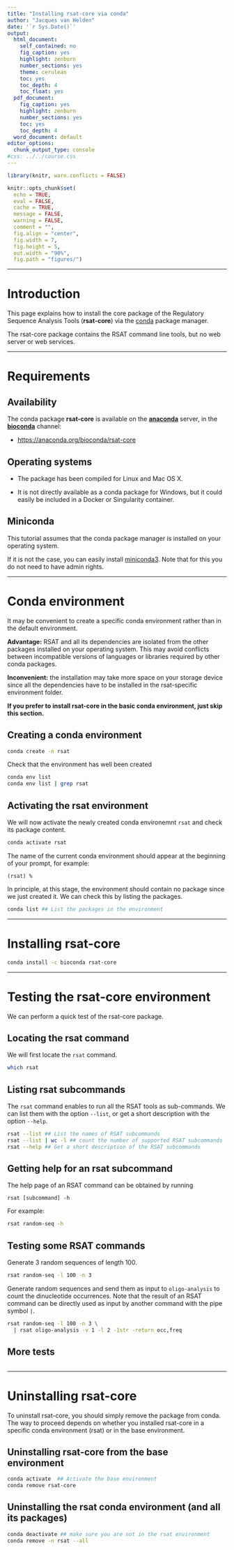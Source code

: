 ```yaml
---
title: "Installing rsat-core via conda"
author: "Jacques van Helden"
date: '`r Sys.Date()`'
output:
  html_document:
    self_contained: no
    fig_caption: yes
    highlight: zenburn
    number_sections: yes
    theme: cerulean
    toc: yes
    toc_depth: 4
    toc_float: yes
  pdf_document:
    fig_caption: yes
    highlight: zenburn
    number_sections: yes
    toc: yes
    toc_depth: 4
  word_document: default
editor_options: 
  chunk_output_type: console
#css: ../../course.css
---
```



```r
library(knitr, warn.conflicts = FALSE)

knitr::opts_chunk$set(
  echo = TRUE, 
  eval = FALSE, 
  cache = TRUE, 
  message = FALSE, 
  warning = FALSE, 
  comment = "",  
  fig.align = "center",
  fig.width = 7, 
  fig.height = 5,
  out.width = "90%",
  fig.path = "figures/")
```

****************************************************************
# Introduction

This page explains how to install the core package of the Regulatory Sequence Analysis Tools (**rsat-core**) via the [conda](https://docs.conda.io/) package manager. 

The rsat-core package contains the RSAT command line tools, but no web server or web services. 

****************************************************************
# Requirements

## Availability

The conda package **rsat-core** is available on the [**anaconda**](https://anaconda.org/) server, in the [**bioconda**](https://anaconda.org/bioconda/) channel: 

- <https://anaconda.org/bioconda/rsat-core>

## Operating systems

- The package has been compiled for Linux and Mac OS X. 

- It is not directly available as a conda package for Windows, but it could easily be included in a Docker or Singularity container. 

## Miniconda

This tutorial assumes that the conda package manager is installed on your operating system. 

If it is not the case, you can easily install  [miniconda3](https://docs.conda.io/en/latest/miniconda.html). Note that for this you do not need to have admin rights. 


****************************************************************
# Conda environment

It may be convenient to create a specific conda environment rather than in the default environment. 

**Advantage:**  RSAT and all its dependencies are isolated from the other packages installed on your operating system. This may avoid conflicts between  incompatible versions of languages or libraries required by other conda packages. 

**Inconvenient:** the installation may take more space on your storage device since all the dependencies have to be installed in the rsat-specific environment folder. 

**If you prefer to install rsat-core in the basic conda environment, just skip this section. **


## Creating a conda environment

```bash
conda create -n rsat
```

Check that the environment has well been created

```bash
conda env list
conda env list | grep rsat
```

## Activating the rsat environment

We will now activate the newly created conda environemnt `rsat` and check its package content. 

```bash
conda activate rsat
```

The name of the current conda environment should appear at the beginning of your prompt, for example:  

`(rsat) %`

In principle, at this stage, the environment should contain no package since we just created it. We can check this by listing the packages. 

```bash
conda list ## List the packages in the environment
```


****************************************************************
# Installing rsat-core


```bash
conda install -c bioconda rsat-core
```

****************************************************************
# Testing the rsat-core environment

We can perform a quick test of the rsat-core package.

## Locating the rsat command

We will first locate the `rsat` command. 

```bash
which rsat
```

## Listing rsat subcommands

The `rsat` command enables to run all the RSAT tools as sub-commands. We can list them with the option `--list`, or get a short description with the option `--help`. 

```bash
rsat --list ## List the names of RSAT subcommands
rsat --list | wc -l ## count the number of supported RSAT subcommands
rsat --help ## Get a short description of the RSAT subcommands
```

## Getting help for an rsat subcommand

The help page of an RSAT command can be obtained by running

`rsat [subcommand] -h`

For example:

```bash
rsat random-seq -h
```

## Testing some RSAT commands

Generate 3 random sequences of length 100. 

```bash
rsat random-seq -l 100 -n 3
```

Generate random sequences and send them as input to `oligo-analysis`  to count the dinucleotide occurrences. Note that the result of an RSAT command can be directly used as input by another command with the pipe symbol `|`.

```bash
rsat random-seq -l 100 -n 3 \
  | rsat oligo-analysis -v 1 -l 2 -1str -return occ,freq
```

## More tests

```bash

```


****************************************************************
# Uninstalling rsat-core

To uninstall rsat-core, you should simply remove the package from conda. The way to proceed depends on whether you installed rsat-core in a specific conda environment (rsat) or in the base environment. 

## Uninstalling rsat-core from the base environment

```bash
conda activate  ## Activate the base environment
conda remove rsat-core
```

## Uninstalling the rsat conda environment (and all its packages)

```bash
conda deactivate ## make sure you are not in the rsat environment
conda remove -n rsat --all
```

